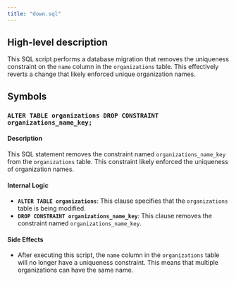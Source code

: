 ```yaml
---
title: "down.sql"
---
```


## High-level description
This SQL script performs a database migration that removes the uniqueness constraint on the `name` column in the `organizations` table. This effectively reverts a change that likely enforced unique organization names.

## Symbols

### `ALTER TABLE organizations DROP CONSTRAINT organizations_name_key;`
#### Description
This SQL statement removes the constraint named `organizations_name_key` from the `organizations` table. This constraint likely enforced the uniqueness of organization names.

#### Internal Logic
- **`ALTER TABLE organizations`**: This clause specifies that the `organizations` table is being modified.
- **`DROP CONSTRAINT organizations_name_key`**: This clause removes the constraint named `organizations_name_key`. 

#### Side Effects
- After executing this script, the `name` column in the `organizations` table will no longer have a uniqueness constraint. This means that multiple organizations can have the same name. 
